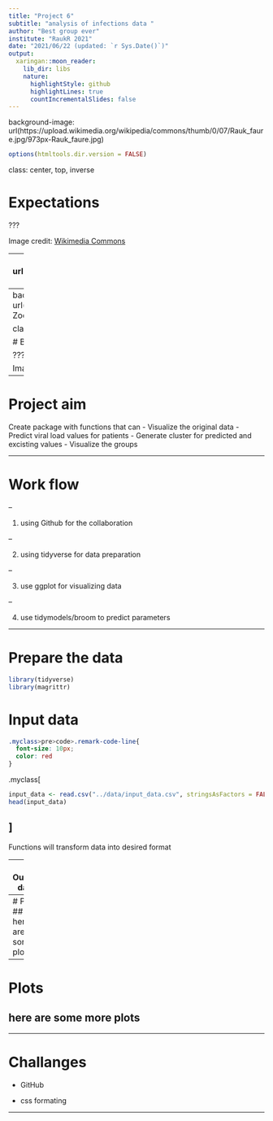```yaml
---
title: "Project 6"
subtitle: "analysis of infections data "
author: "Best group ever"
institute: "RaukR 2021"
date: "2021/06/22 (updated: `r Sys.Date()`)"
output:
  xaringan::moon_reader:
    lib_dir: libs
    nature:
      highlightStyle: github
      highlightLines: true
      countIncrementalSlides: false
---
```

background-image: url(https://upload.wikimedia.org/wikipedia/commons/thumb/0/07/Rauk_faure.jpg/973px-Rauk_faure.jpg)


```r
options(htmltools.dir.version = FALSE) 
```

class: center, top, inverse

# Expectations

???

Image credit: [Wikimedia Commons](https://commons.wikimedia.org/wiki/File:Rauk_faure.jpg)

---
background-image: url(https://upload.wikimedia.org/wikipedia/commons/thumb/4/40/Zoom_participants_Bubrikh_readings_2020_conference.png/640px-Zoom_participants_Bubrikh_readings_2020_conference.png)

class: center, bottom, inverse

# Reality

???

Image credit: [Wikimedia Commons](https://commons.wikimedia.org/wiki/File:Zoom_participants_Bubrikh_readings_2020_conference.png)

---
background-image: url(https://upload.wikimedia.org/wikipedia/commons/thumb/4/40/Zoom_participants_Bubrikh_readings_2020_conference.png/640px-Zoom_participants_Bubrikh_readings_2020_conference.png)

class: center, bottom, inverse


# But still a very very good course! :) 

???

Image credit: [Wikimedia Commons](https://commons.wikimedia.org/wiki/File:Zoom_participants_Bubrikh_readings_2020_conference.png)

---

# Project aim

Create package with functions that can 
- Visualize the original data
- Predict viral load values for patients 
- Generate cluster for predicted and excisting values
- Visualize the groups

---

# Work flow

--

1. using Github for the collaboration

--

2. using tidyverse for data preparation

--

3. use ggplot for visualizing data

--

4. use tidymodels/broom to predict parameters

---

# Prepare the data

```r
library(tidyverse)
library(magrittr)

```

# Input data
```css
.myclass>pre>code>.remark-code-line{
  font-size: 10px;
  color: red
}
```

.myclass[
```r
input_data <- read.csv("../data/input_data.csv", stringsAsFactors = FALSE, sep=";")
head(input_data)
```
]
--
Functions will transform data into desired format

---
# Output data

```r
#str(input_data)
```


---
# Plots 
## here are some plots



---
# Plots
## here are some more plots



---

# Challanges

- GitHub

- css formating 


---
